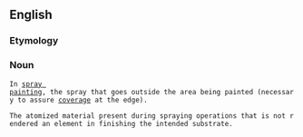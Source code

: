 ==English==

===Etymology===
{{prefix|over|spray}}

===Noun===
{{en-noun}}

 In [[spray painting]], the spray that goes outside the area being painted (necessary to assure [[coverage]] at the edge).

 The atomized material present during spraying operations that is not rendered an element in finishing the intended substrate.